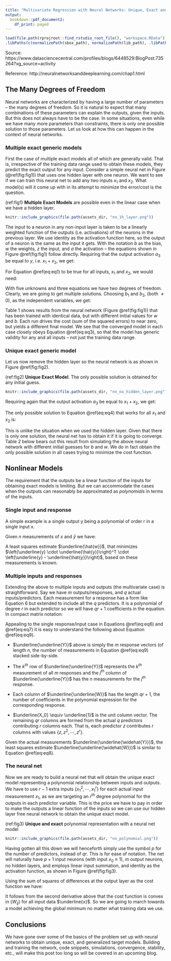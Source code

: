 ```yaml
---
title: "Multivariate Regression with Neural Networks: Unique, Exact and Generic Models"
output:
  bookdown::pdf_document2:
    df_print: paged
---
```


```r
load(file.path(rprojroot::find_rstudio_root_file(), "workspace.RData"))
.libPaths(c(normalizePath(sbox_path), normalizePath(lib_path), .libPaths()))
```

Source: https://www.datasciencecentral.com/profiles/blogs/6448529:BlogPost:735264?xg_source=activity

Reference: http://neuralnetworksanddeeplearning.com/chap1.html

## The Many Degrees of Freedom {-}
Neural networks are characterized by having a large number of parameters – the many degrees of freedom. So it is natural to expect that many combinations of these parameters can explain the outputs, given the inputs. But this does not always have to be the case. In some situations, even while we have many more parameters than constraints, there is only one possible solution to those parameters. Let us look at how this can happen in the context of neural networks.

### Multiple exact generic models {-}
First the case of multiple exact models all of which are generally valid. That is, irrespective of the training data range used to obtain these models, they predict the exact output for any input. Consider a simple neural net in Figure (\@ref(fig:fig1)) that uses one hidden layer with one neuron. We want to see if we can train this neural net to add any two inputs $x_1$ and $x_2$. What model(s) will it come up with in its attempt to minimize the error/cost is the question.

(ref:fig1) **Multiple Exact Models** are possible even in the linear case when we have a hidden layer.

```r
knitr::include_graphics(file.path(assets_dir, "nn_1h_layer.png"))
```

The input to a neuron in any non-input layer is taken to be a linearly weighted function of the outputs (i.e. activations) of the neurons in the previous layer. We use identity as the activation function here, so the output of a neuron is the same as the input it gets. With the notation $b$ as the bias, $w$ the weights, $z$ the input, and $a$ the activation – the equations shown in Figure \@ref(fig:fig1) follow directly. Requiring that the output activation $a_3$ be equal to $y$, i.e. $x_1 + x_2$, we get:


\begin{equation}
  x_1 + x_2 = w_3 w_1 x_1 + w_3 w_2 x_2 + (w_3b_2 + b_3)
  (\#eq:eq1)
\end{equation}


For Equation \@ref(eq:eq1) to be true for all inputs, $x_1$ and $x_2$, we would need:


\begin{equation}
  w_1 w_3 = w_2 w_3 \equiv 1, \qquad w_3 b_2 + b_3 \equiv 0
  (\#eq:eq2)
\end{equation}



With five unknowns and three equations we have two degrees of freedom. Clearly, we are going to get multiple solutions. Choosing $b_1$ and $b_2$, (both $\neq 0$), as the independent variables, we get:

\begin{equation} 
w_1 = w_2 = -\frac{b_2}{b_3} \qquad \qquad w_3 = -\frac{b_3}{b_2} 
(\#eq:eq3)
\end{equation}


Table 1 shows results from the neural network (Figure \@ref(fig:fig1)) that has been trained with identical data, but with different initial values for $w$ and $b$. Each run drives the  cost (sum of the squared errors) to near zero, but yields a different final model. We see that the converged model in each case closely obeys Equation \@ref(eq:eq3), so that the model has generic validity for any and all inputs – not just the training data range.


### Unique exact generic model {-}
Let us now remove the hidden layer so the neural network is as shown in Figure \@ref(fig:fig2).

(ref:fig2) **Unique Exact Model**. The only possible solution is obtained for any initial guess.

```r
knitr::include_graphics(file.path(assets_dir, "nn_no_hidden_layer.png"))
```

Requiring again that the output activation $a_3$ be equal to $x_1 + x_2$, we get:

\begin{equation} 
    y = x_1 + x_2 = w_1 x_1 + w_2 x_2 + b_3
    (\#eq:eq4)
\end{equation}


The only possible solution to Equation  \@ref(eq:eq4) that works for all $x_1$ and $x_2$ is:


\begin{equation} 
    w_1 = w_2 \equiv 1 \qquad \text{ and, } \qquad b_3 \equiv 0 
    (\#eq:eq5)
\end{equation}


This is unlike the situation when we used the hidden layer. Given that there is only one solution, the neural net has to obtain it if it is going to converge. Table 2 below bears out this result from simulating the above neural network with different initial guesses for $b$ and $w$. We do in fact obtain the only possible solution in all cases trying to minimize the cost function.


##  Nonlinear Models {-}
The requirement that the outputs be a linear function of the inputs for obtaining exact models is limiting. But we can accommodate the cases when the outputs can reasonably be approximated as *polynomials* in terms of the inputs.

### Single input and response {-}
A simple example is a single output y being a polynomial of order r in a single input x.

\begin{equation}
  y = w_0 + w_1 x + w_2 x^2 + \cdots + w_r x^r 
  (\#eq:eq6)
\end{equation}


Given $n$ measurements of $x$ and $\hat{y}$ we have:

\begin{equation}
\begin{aligned}
\begin{bmatrix} 
    \hat{y}_1 \\ 
    \hat{y}_2 \\ 
    \vdots \\ 
    \hat{y}_n 
\end{bmatrix} & =
\begin{bmatrix} 1 & x_1 & x_1^2 & x_1^3 & \cdots & x_1^r  \\
    1 & x_2 & x_2^2 & x_2^3 & \cdots & x_1^r  \\
    \vdots \\
    1 & x_n & x_n^2 & x_n^3 & \cdots & x_n^r  \\
\end{bmatrix} \cdot
\begin{bmatrix} {w}_0 \\ 
    {w}_1 \\ 
    \vdots \\ 
    {w}_r 
\end{bmatrix}
\end{aligned}
(\#eq:eq7)
\end{equation}


A least squares estimate $\underline{\hat{w}}$, that minimizes $\left(\underline{y} \cdot  \underline{\hat{y}}\right)^T \cdot \left(\underline{y}  - \underline{\hat{y}}\right)$, based on these measurements is known.


\begin{equation} \underline{\hat{w}} = \left( {\underline{\underline{X}}}^T {\underline{\underline{X}}} \right)^{-1} {\underline{\underline{X}}}^T \underline{\widehat{y}}
(\#eq:eq8)
\end{equation}



### Multiple inputs and responses {-}
Extending the above to multiple inputs and outputs (the multivariate case) is straightforward. Say we have $m$ outputs/responses, and $q$ actual inputs/predictors. Each measurement for a response has a form like Equation 6 but extended to include all the $q$ predictors. It is a polynomial of degree $r$ in each predictor so we will have $qr + 1$ coefficients in the equation. In compact matrix notation:

\begin{equation}
\underbrace{\underline{\underline{Y}}}_{n \times m} = \underbrace{\underline{\underline{X}}}_{n \times (qr+1)} \cdot \underbrace{\underline{\underline{W}}}_{ (qr+1) \times m } 
(\#eq:eq9)
\end{equation}


Appealing to the single response/input case in Equations \@ref(eq:eq6) and \@ref(eq:eq7) it is easy to understand the following about Equation \@ref(eq:eq9).

* $\underline{\underline{Y}}$ above is simply the $m$ response vectors (of length $n$, the number of measurements in Equation \@ref(eq:eq9) stacked side-by-side.

* The $k^{th}$ row of $\underline{\underline{Y}}$ represents the $k^{th}$ measurement of all $m$ responses and the $j^{th}$ column of $\underline{\underline{Y}}$ has the $n$ measurements for the $j^{th}$ response.

* Each column of $\underline{\underline{W}}$ has the length $qr +1$, the number of coefficients in the polynomial expression for the corresponding response.

* $\underline{X_0} \equiv \underline{1}$ is the unit column vector. The remaining $qr$ columns are formed from the actual $q$ predictors contributing $r$ columns each. That is, each predictor $z$ contributes $r$ columns with values $\left\{z, z^2, \cdots , z^r \right\}$.


Given the actual measurements $\underline{\underline{\widehat{Y}}}$, the least squares estimate $\underline{\underline{\widehat{W}}}$ is similar to  Equation \@ref(eq:eq8).


\begin{equation} \underline{\underline{\widehat{W}}} = \left( {\underline{\underline{X}}}^T {\underline{\underline{X}}} \right)^{-1} {\underline{\underline{X}}}^T \underline{\underline{\widehat{Y}}}
(\#eq:eq10)
\end{equation}


### The neural net {-}
Now we are ready to build a neural net that will obtain the unique exact model representing a polynomial relationship between inputs and outputs. We have to use $r-1$ extra inputs $\left\{ x_1^2, \cdots , x_1^r\right\}$ for each actual input measurement $x_1$, as we are targeting an $r^{th}$ degree polynomial for the outputs in each predictor variable. This is the price we have to pay in order to make the outputs a linear function of the inputs so we can use our hidden layer free neural network to obtain the unique exact model.

(ref:fig3) **Unique and exact** polynomial representation with a neural net model

```r
knitr::include_graphics(file.path(assets_dir, "nn_polynomial.png"))
```

Having gotten all this down we will henceforth  simply use the symbol $p$ for the number of predictors, instead of $qr$. This is for ease of notation. The net will naturally have $p+1$ input neurons (with input $x_0 \equiv 1$), $m$ output neurons, no hidden layers, and employs linear input summation, and identity as the activation function, as shown in Figure \@ref(fig:fig3).

Using the sum of squares of differences at the output layer as the cost function we have:


\begin{equation}
\begin{aligned}
C = & \frac{1}{2} \sum_{i=1}^{m} \left( y_i - \hat{y}_i \right)^2 =\frac{1}{2} \sum_{i=1}^{m} \left( \sum_{k=0}^{p} W_{ik} x_k - \hat{y}_i \right)^2 \\ 
  \frac{dC}{dW_{ij}} = & x_j \left( y_i - \hat{y}_i \right) = x_j \left( \sum_{k=0}^{p} W_{ik} x_k - \hat{y}_i \right) \\ 
  \frac{d^2C}{dW_{ij}^{2}} = & x_j^2 > 0 \qquad \forall x_j \neq 0 
  (\#eq:eq11)
\end{aligned}
\end{equation}


It follows from the second derivative above that the cost function is convex in $\left\{W_{ij}\right\}$ for all input data $\underline{x}$.  So we are going to march towards a model achieving the global minimum no matter what training data we use.


## Conclusions {-}
We have gone over some of the basics of the problem set up with neural networks to obtain unique, exact, and generalized target models. Building and training the network, code snippets, simulations, convergence, stability, etc., will make this post too long so will be covered in an upcoming blog.





